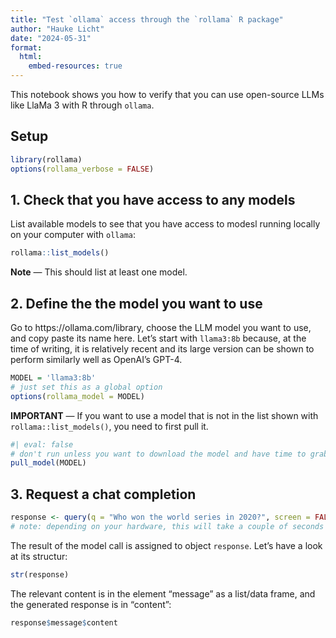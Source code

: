 ```yaml
---
title: "Test `ollama` access through the `rollama` R package"
author: "Hauke Licht"
date: "2024-05-31"
format: 
  html:
    embed-resources: true
---
```


This notebook shows you how to verify that you can use open-source LLMs like LlaMa 3 with R through `ollama`.

## Setup

```R
library(rollama)
options(rollama_verbose = FALSE)
```
## 1. Check that you have access to any models

List available models to see that you have access to modesl running locally on your computer with `ollama`:

```r
rollama::list_models()
```
**Note** &mdash; This should list at least one model.

## 2. Define the the model you want to use

Go to https://ollama.com/library, choose the LLM model you want to use, and copy paste its name here.
Let's start with `llama3:8b` because, at the time of writing, it is relatively recent and its large version can be shown to perform similarly well as OpenAI's GPT-4.

```r
MODEL = 'llama3:8b'
# just set this as a global option
options(rollama_model = MODEL)
```

**IMPORTANT** &mdash; If you want to use a model that is not in the list shown with `rollama::list_models()`, you need to first pull it.

```r
#| eval: false
# don't run unless you want to download the model and have time to grab a tea
pull_model(MODEL)
```

## 3. Request a chat completion

```r
response <- query(q = "Who won the world series in 2020?", screen = FALSE)
# note: depending on your hardware, this will take a couple of seconds
```

The result of the model call is assigned to object `response`.
Let's have a look at its structur:

```r
str(response)
```

The relevant content is in the element "message" as a list/data frame, and the generated response is in "content":

```r
response$message$content
```